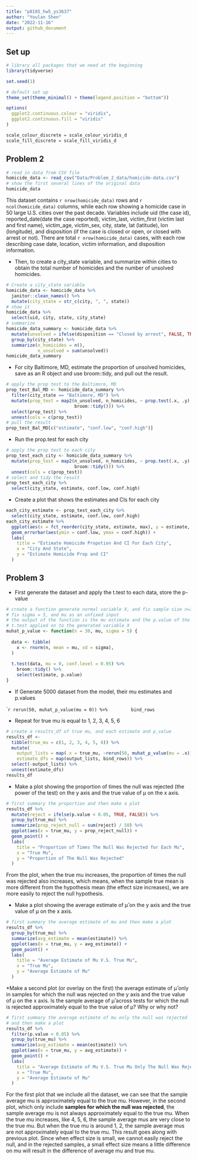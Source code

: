 ```yaml
---
title: "p8105_hw5_ys3637"
author: "Youlan Shen"
date: "2022-11-16"
output: github_document
---
```

## Set up

```r
# library all packages that we need at the beginning
library(tidyverse)

set.seed(1)

# default set up
theme_set(theme_minimal() + theme(legend.position = "bottom"))

options(
  ggplot2.continuous.colour = "viridis",
  ggplot2.continuous.fill = "viridis"
)

scale_colour_discrete = scale_colour_viridis_d
scale_fill_discrete = scale_fill_viridis_d
```

## Problem 2

```r
# read in data from CSV file
homicide_data <- read_csv("Data/Problem_2_data/homicide-data.csv")
# show the first several lines of the original data
homicide_data
```

This dataset contains `r nrow(homicide_data)` rows and `r ncol(homicide_data)` columns, while each row showing a homicide case in 50 large U.S. cities over the past decade. Variables include uid (the case id), reported_date(date the case reported), victim_last, victim_first (victim last and first name), victim_age, victim_sex, city, state, lat (latitude), lon (longitude), and disposition (if the case is closed or open, or closed with arrest or not). There are total `r nrow(homicide_data)` cases, with each row describing case date, location, victim information, and disposition information.

* Then, to create a city_state variable, and summarize within cities to obtain the total number of homicides and the number of unsolved homicides.

```r
# Create a city_state variable
homicide_data <- homicide_data %>% 
  janitor::clean_names() %>% 
  mutate(city_state = str_c(city, ", ", state))
# show it
homicide_data %>% 
  select(uid, city, state, city_state)
# summarize
homicide_data_summary <- homicide_data %>% 
  mutate(unsolved = ifelse(disposition == "Closed by arrest", FALSE, TRUE)) %>% 
  group_by(city_state) %>% 
  summarize(n_homicides = n(),
            n_unsolved = sum(unsolved))
homicide_data_summary
```

* For city Baltimore, MD, estimate the proportion of unsolved homicides, save as an R object and use broom::tidy, and pull out the result.

```r
# apply the prop test to the Baltimore, MD
prop_test_Bal_MD <- homicide_data_summary %>% 
  filter(city_state == "Baltimore, MD") %>% 
  mutate(prop_test = map2(n_unsolved, n_homicides, ~ prop.test(.x, .y) %>% 
                          broom::tidy())) %>% 
  select(prop_test) %>% 
  unnest(cols = c(prop_test))
# pull the result
prop_test_Bal_MD[c("estimate", "conf.low", "conf.high")]
```

* Run the prop.test for each city

```r
# apply the prop test to each city
prop_test_each_city <- homicide_data_summary %>% 
  mutate(prop_test = map2(n_unsolved, n_homicides, ~ prop.test(.x, .y) %>% 
                          broom::tidy())) %>% 
  unnest(cols = c(prop_test))
# select and tidy the result
prop_test_each_city %>% 
  select(city_state, estimate, conf.low, conf.high)
```

* Create a plot that shows the estimates and CIs for each city

```r
each_city_estimate <- prop_test_each_city %>% 
  select(city_state, estimate, conf.low, conf.high)
each_city_estimate %>% 
  ggplot(aes(x = fct_reorder(city_state, estimate, max), y = estimate, color = city_state)) + 
  geom_errorbar(aes(ymin = conf.low, ymax = conf.high)) +
  labs(
    title = "Estimate Homicide Propotion And CI For Each City",
    x = "City And State",
    y = "Estimate Homicide Prop and CI"
  )
```

## Problem 3

* First generate the dataset and apply the t.test to each data, store the p-value

```r
# create a function generate normal variable X, and fix sample size n=30
# fix sigma = 5, and mu as an unfixed input
# the output of the function is the mu estimate and the p.value of the
# t.test applied on to the generated variable X
muhat_p_value <- function(n = 30, mu, sigma = 5) {
  
  data <- tibble(
    x <- rnorm(n, mean = mu, sd = sigma),
  )
  
  t.test(data, mu = 0, conf.level = 0.95) %>% 
    broom::tidy() %>% 
    select(estimate, p.value)
}
```

* If Generate 5000 dataset from the model, their mu estimates and p.values

````r
rerun(50, muhat_p_value(mu = 0)) %>%
        bind_rows
```

* Repeat for true mu is equal to 1, 2, 3, 4, 5, 6

```r
# create a results_df of true mu, and each estimate and p_value
results_df <-
  tibble(true_mu = c(1, 2, 3, 4, 5, 6)) %>% 
  mutate(
    output_lists = map(.x = true_mu, ~rerun(50, muhat_p_value(mu = .x))),
    estimate_dfs = map(output_lists, bind_rows)) %>% 
  select(-output_lists) %>% 
  unnest(estimate_dfs)
results_df
```

* Make a plot showing the proportion of times the null was rejected (the power of the test) on the y axis and the true value of μ on the x axis.

```r
# first summary the proportion and then make a plot
results_df %>% 
  mutate(reject = ifelse(p.value < 0.05, TRUE, FALSE)) %>% 
  group_by(true_mu) %>%
  summarize(prop_reject_null = sum(reject) / 50) %>% 
  ggplot(aes(x = true_mu, y = prop_reject_null)) + 
  geom_point() +
  labs(
    title = "Proportion of Times The Null Was Rejected for Each Mu",
    x = "True Mu",
    y = "Proportion of The Null Was Rejected"
  )
```

From the plot, when the true mu increases, the proportion of times the null was rejected also increases, which means, when the sample true mean is more different from the hypothesis mean (the effect size increases), we are more easily to reject the null hypothesis.

* Make a plot showing the average estimate of μ̂  on the y axis and the true value of μ on the x axis. 

```r
# first summary the average estimate of mu and then make a plot
results_df %>% 
  group_by(true_mu) %>%
  summarize(avg_estimate = mean(estimate)) %>% 
  ggplot(aes(x = true_mu, y = avg_estimate)) + 
  geom_point() +
  labs(
    title = "Average Estimate of Mu V.S. True Mu",
    x = "True Mu",
    y = "Average Estimate of Mu"
  )
```

*Make a second plot (or overlay on the first) the average estimate of μ̂  only in samples for which the null was rejected on the y axis and the true value of μ on the x axis. Is the sample average of μ̂  across tests for which the null is rejected approximately equal to the true value of μ? Why or why not?

```r
# first summary the average estimate of mu only the null was rejected
# and then make a plot
results_df %>% 
  filter(p.value < 0.05) %>% 
  group_by(true_mu) %>%
  summarize(avg_estimate = mean(estimate)) %>% 
  ggplot(aes(x = true_mu, y = avg_estimate)) + 
  geom_point() +
  labs(
    title = "Average Estimate of Mu V.S. True Mu Only The Null Was Rejected",
    x = "True Mu",
    y = "Average Estimate of Mu"
  )
```

For the first plot that we include all the dataset, we can see that the sample average mu is approximately equal to the true mu. However, in the second plot, which only include **samples for which the null was rejected**, the sample average mu is not always approximately equal to the true mu. When the true mu increases, like 4, 5, 6, the sample average mus are very close to the true mu. But when the true mu is around 1, 2, the sample average mus are not approximately equal to the true mu. This result goes along with previous plot. Since when effect size is small, we cannot easily reject the null, and in the rejected samples, a small effect size means a little difference on mu will result in the difference of average mu and true mu.